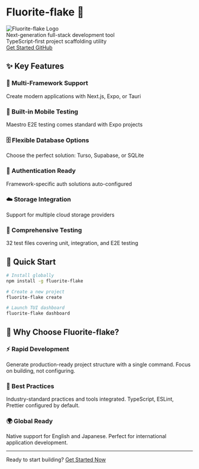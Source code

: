 
<div style={{textAlign: 'center', padding: '4rem 0 2rem 0'}}>

# Fluorite-flake 🚀

<Bleed>
  <div style={{display: 'flex', justifyContent: 'center', alignItems: 'center', margin: '2rem 0'}}>
    <img src="/fluorite-flake-logo.png" alt="Fluorite-flake Logo" style={{width: '256px', height: '256px', display: 'block'}} />
  </div>
</Bleed>

<div style={{fontSize: '1.25rem', color: '#666', margin: '1rem 0 3rem 0', lineHeight: '1.6'}}>
Next-generation full-stack development tool<br />
TypeScript-first project scaffolding utility
</div>

<div style={{display: 'flex', gap: '1rem', justifyContent: 'center', flexWrap: 'wrap', margin: '2rem 0'}}>
  <a href="/en-US/docs/get-started" style={{
    display: 'inline-block',
    padding: '0.75rem 1.5rem',
    backgroundColor: '#0070f3',
    color: 'white',
    borderRadius: '0.5rem',
    textDecoration: 'none',
    fontWeight: 'bold',
    whiteSpace: 'nowrap'
  }}>
    Get Started
  </a>
  <a href="https://github.com/kotsutsumi/fluorite-flake" style={{
    display: 'inline-block',
    padding: '0.75rem 1.5rem',
    border: '1px solid #0070f3',
    color: '#0070f3',
    borderRadius: '0.5rem',
    textDecoration: 'none',
    fontWeight: 'bold',
    whiteSpace: 'nowrap'
  }}>
    GitHub
  </a>
</div>

</div>



## ✨ Key Features

<div style={{display: 'grid', gridTemplateColumns: 'repeat(auto-fit, minmax(250px, 1fr))', gap: '1.5rem', margin: '2rem 0'}}>

<div style={{padding: '1.5rem', border: '1px solid #e1e5e9', borderRadius: '0.5rem', backgroundColor: '#fafafa'}}>
  <h3 style={{margin: '0 0 1rem 0', color: '#0070f3'}}>🎯 Multi-Framework Support</h3>
  <span style={{margin: 0, color: '#666', fontSize: '0.9rem', display: 'block'}}>
    Create modern applications with Next.js, Expo, or Tauri
  </span>
</div>

<div style={{padding: '1.5rem', border: '1px solid #e1e5e9', borderRadius: '0.5rem', backgroundColor: '#fafafa'}}>
  <h3 style={{margin: '0 0 1rem 0', color: '#0070f3'}}>📱 Built-in Mobile Testing</h3>
  <span style={{margin: 0, color: '#666', fontSize: '0.9rem', display: 'block'}}>
    Maestro E2E testing comes standard with Expo projects
  </span>
</div>

<div style={{padding: '1.5rem', border: '1px solid #e1e5e9', borderRadius: '0.5rem', backgroundColor: '#fafafa'}}>
  <h3 style={{margin: '0 0 1rem 0', color: '#0070f3'}}>🗄️ Flexible Database Options</h3>
  <span style={{margin: 0, color: '#666', fontSize: '0.9rem', display: 'block'}}>
    Choose the perfect solution: Turso, Supabase, or SQLite
  </span>
</div>

<div style={{padding: '1.5rem', border: '1px solid #e1e5e9', borderRadius: '0.5rem', backgroundColor: '#fafafa'}}>
  <h3 style={{margin: '0 0 1rem 0', color: '#0070f3'}}>🔐 Authentication Ready</h3>
  <span style={{margin: 0, color: '#666', fontSize: '0.9rem', display: 'block'}}>
    Framework-specific auth solutions auto-configured
  </span>
</div>

<div style={{padding: '1.5rem', border: '1px solid #e1e5e9', borderRadius: '0.5rem', backgroundColor: '#fafafa'}}>
  <h3 style={{margin: '0 0 1rem 0', color: '#0070f3'}}>☁️ Storage Integration</h3>
  <span style={{margin: 0, color: '#666', fontSize: '0.9rem', display: 'block'}}>
    Support for multiple cloud storage providers
  </span>
</div>

<div style={{padding: '1.5rem', border: '1px solid #e1e5e9', borderRadius: '0.5rem', backgroundColor: '#fafafa'}}>
  <h3 style={{margin: '0 0 1rem 0', color: '#0070f3'}}>🧪 Comprehensive Testing</h3>
  <span style={{margin: 0, color: '#666', fontSize: '0.9rem', display: 'block'}}>
    32 test files covering unit, integration, and E2E testing
  </span>
</div>

</div>

## 🚀 Quick Start

```bash
# Install globally
npm install -g fluorite-flake

# Create a new project
fluorite-flake create

# Launch TUI dashboard
fluorite-flake dashboard
```

## 🌟 Why Choose Fluorite-flake?

<div style={{display: 'grid', gridTemplateColumns: 'repeat(auto-fit, minmax(300px, 1fr))', gap: '2rem', margin: '2rem 0'}}>

<div style={{padding: '1.5rem', border: '1px solid #e1e5e9', borderRadius: '0.5rem'}}>
  <h3 style={{margin: '0 0 1rem 0', color: '#0070f3'}}>⚡ Rapid Development</h3>
  <span style={{margin: 0, color: '#666', display: 'block'}}>
    Generate production-ready project structure with a single command. Focus on building, not configuring.
  </span>
</div>

<div style={{padding: '1.5rem', border: '1px solid #e1e5e9', borderRadius: '0.5rem'}}>
  <h3 style={{margin: '0 0 1rem 0', color: '#0070f3'}}>🎯 Best Practices</h3>
  <span style={{margin: 0, color: '#666', display: 'block'}}>
    Industry-standard practices and tools integrated. TypeScript, ESLint, Prettier configured by default.
  </span>
</div>

<div style={{padding: '1.5rem', border: '1px solid #e1e5e9', borderRadius: '0.5rem'}}>
  <h3 style={{margin: '0 0 1rem 0', color: '#0070f3'}}>🌍 Global Ready</h3>
  <span style={{margin: 0, color: '#666', display: 'block'}}>
    Native support for English and Japanese. Perfect for international application development.
  </span>
</div>

</div>

---

<div style={{textAlign: 'center', padding: '2rem 0'}}>
  <span style={{color: '#666', margin: '0 0 1rem 0', display: 'block'}}>
    Ready to start building?
  </span>
  <a href="/en-US/docs/get-started" style={{
    display: 'inline-block',
    padding: '1rem 2rem',
    backgroundColor: '#0070f3',
    color: 'white',
    borderRadius: '0.5rem',
    textDecoration: 'none',
    fontWeight: 'bold',
    fontSize: '1.1rem',
    whiteSpace: 'nowrap'
  }}>
    Get Started Now
  </a>
</div>
